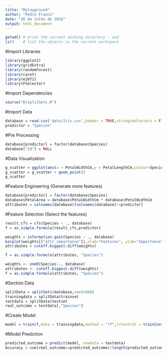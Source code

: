 ```yaml
---
title: "Rplayground"
author: "Pedro Franco"
date: "26 de Julho de 2016"
output: html_document
---
```


```r
getwd() # print the current working directory - cwd 
ls()    # list the objects in the current workspace
```
#Import Libraries
```r
library(ggplot2)
library(gridExtra)
library(randomForest)
library(caret)
library(e1071)
library(FSelector)
```

#Import Dependencies
```r
source("R/splitSets.R")
```

#Import Data
```r
database = read.csv('data/Iris.csv',header = TRUE,stringsAsFactors = F)
predictor = "Species"
```

#Pre Processing
```r
database[predictor] = factor(database$Species)
database["Id"] = NULL
```

#Data Visualization
```r
g_scatter = ggplot(aes(x = PetalWidthCm,y = PetalLengthCm,colour=Species),data = database)
g_scatter = g_scatter + geom_point()
g_scatter
```

#Feature Engineering (Generate more features)
```r
database[predictor] = factor(database$Species)
database$PetalArea = database$PetalWidthCm * database$PetalWidthCm
attributes = colnames(database)[colnames(database)!=predictor]
```

#Feature Selection (Select the features)
```r

result_cfs = cfs(Species ~ ., database)
f = as.simple.formula(result_cfs,predictor)

weights = information.gain(Species ~ ., database)
barplot(weights[["attr_importance"]],xlab="Features", ylab="Importance", names.arg=rownames(weights))
attributes = cutoff.biggest.diff(weights)

f = as.simple.formula(attributes, "Species")

weights <- oneR(Species~., database)
attributes <- cutoff.biggest.diff(weights)
f = as.simple.formula(attributes, "Species")

```

#Section Data
```r
splitData = splitSets(database,seed=808)
trainingdata = splitData$trainset
testdata = splitData$testset
real_outcome = testdata[,"Species"]
```

#Create Model
```r
model = train(f,data = trainingdata,method = "rf",trControl = trainControl(method = "cv",number = 5))
```

#Model Prediction
```r
predicted_outcome = predict(model, newdata = testdata)
Accuracy = sum(real_outcome==predicted_outcome)/length(predicted_outcome)*100
```

